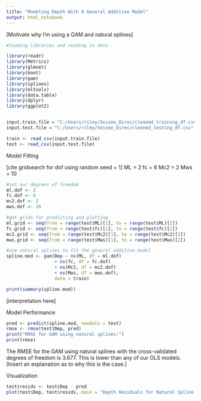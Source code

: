 ```yaml
---
title: "Modeling Depth With A General Additive Model"
output: html_notebook
---
```


[Motivate why I'm using a GAM and natural splines]

```r
#loading libraries and reading in data

library(readr)
library(Metrics)
library(glmnet)
library(boot)
library(gam)
library(splines)
library(mltools)
library(data.table)
library(dplyr)
library(ggplot2)


input.train.file = "C:/Users/riley/Seismo_Direc/cleaned_training_df.csv"
input.test.file = "C:/Users/riley/Seismo_Direc/cleaned_testing_df.csv"

train <- read_csv(input.train.file)
test <- read_csv(input.test.file)
```

Model Fitting

[cite gridsearch for dof using random seed = 1]
ML = 2
fc = 6
Mc2 = 2
Mws = 10
```r
#set our degrees of freedom
ml.dof <- 2
fc.dof <- 6
mc2.dof <- 2
mws.dof <- 10

#get grids for predicting and plotting
ml.grid <- seq(from = range(test$ML)[1], to = range(test$ML)[2])
fc.grid <- seq(from = range(test$fc)[1], to = range(test$fc)[2])
mc2.grid <- seq(from = range(test$Mc2)[1], to = range(test$Mc2)[2])
mws.grid <- seq(from = range(test$Mws)[1], to = range(test$Mws)[2])

#use natural splines to fit the general additive model
spline.mod <- gam(Dep ~ ns(ML, df = ml.dof)
                  + ns(fc, df = fc.dof)
                  + ns(Mc2, df = mc2.dof)
                  + ns(Mws, df = mws.dof),
                  data = train)

print(summary(spline.mod))
```
[interpretation here]

Model Performance
```r
pred <- predict(spline.mod, newdata = test)
rmse <- rmse(test$Dep, pred)
print("RMSE for GAM using natural splines:")
print(rmse)
```
The RMSE for the GAM using natural splines with the cross-validated degrees of freedom is 3.677. This is lower than any of our OLS models. [Insert an explanation as to why this is the case.]

Visualization
```r
test$resids <- test$Dep - pred
plot(test$Dep, test$resids, main = "Depth Residuals for Natural Spline GAM")
```

